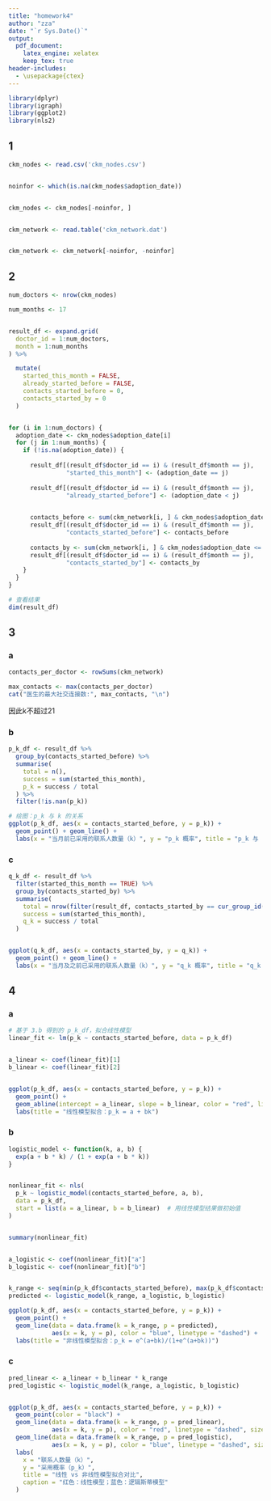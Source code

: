 ```yaml
---
title: "homework4"
author: "zza"
date: "`r Sys.Date()`"
output:
  pdf_document:
    latex_engine: xelatex  
    keep_tex: true         
header-includes:
  - \usepackage{ctex}      
---
```


```r
library(dplyr)   
library(igraph)   
library(ggplot2)  
library(nls2)      
```

## 1

```r

ckm_nodes <- read.csv('ckm_nodes.csv')  


noinfor <- which(is.na(ckm_nodes$adoption_date))  


ckm_nodes <- ckm_nodes[-noinfor, ]  


ckm_network <- read.table('ckm_network.dat')  


ckm_network <- ckm_network[-noinfor, -noinfor]  
```

## 2
```r

num_doctors <- nrow(ckm_nodes)  

num_months <- 17  


result_df <- expand.grid(
  doctor_id = 1:num_doctors, 
  month = 1:num_months        
) %>% 

  mutate(
    started_this_month = FALSE,        
    already_started_before = FALSE,    
    contacts_started_before = 0,       
    contacts_started_by = 0            
  )


for (i in 1:num_doctors) {
  adoption_date <- ckm_nodes$adoption_date[i]  
  for (j in 1:num_months) {
    if (!is.na(adoption_date)) {  
      
      result_df[(result_df$doctor_id == i) & (result_df$month == j), 
                "started_this_month"] <- (adoption_date == j)  
      
      result_df[(result_df$doctor_id == i) & (result_df$month == j), 
                "already_started_before"] <- (adoption_date < j)  
      

      contacts_before <- sum(ckm_network[i, ] & ckm_nodes$adoption_date <= j - 1)  
      result_df[(result_df$doctor_id == i) & (result_df$month == j), 
                "contacts_started_before"] <- contacts_before
      
      contacts_by <- sum(ckm_network[i, ] & ckm_nodes$adoption_date <= j)  
      result_df[(result_df$doctor_id == i) & (result_df$month == j),
                "contacts_started_by"] <- contacts_by
    }
  }
}

# 查看结果
dim(result_df)   
```

## 3

### a
```r

contacts_per_doctor <- rowSums(ckm_network)

max_contacts <- max(contacts_per_doctor)
cat("医生的最大社交连接数:", max_contacts, "\n")

```
 
 因此k不超过21
 
### b
```r
p_k_df <- result_df %>% 
  group_by(contacts_started_before) %>%  
  summarise(
    total = n(),  
    success = sum(started_this_month),  
    p_k = success / total  
  ) %>% 
  filter(!is.nan(p_k))  

# 绘图：p_k 与 k 的关系
ggplot(p_k_df, aes(x = contacts_started_before, y = p_k)) + 
  geom_point() + geom_line() + 
  labs(x = "当月前已采用的联系人数量（k）", y = "p_k 概率", title = "p_k 与 k 的关系")

```

### c
```r

q_k_df <- result_df %>% 
  filter(started_this_month == TRUE) %>% 
  group_by(contacts_started_by) %>% 
  summarise(
    total = nrow(filter(result_df, contacts_started_by == cur_group_id())),
    success = sum(started_this_month),
    q_k = success / total
  )


ggplot(q_k_df, aes(x = contacts_started_by, y = q_k)) + 
  geom_point() + geom_line() + 
  labs(x = "当月及之前已采用的联系人数量（k）", y = "q_k 概率", title = "q_k 与 k 的关系")
```


## 4

### a

```r
# 基于 3.b 得到的 p_k_df，拟合线性模型
linear_fit <- lm(p_k ~ contacts_started_before, data = p_k_df)


a_linear <- coef(linear_fit)[1] 
b_linear <- coef(linear_fit)[2]  


ggplot(p_k_df, aes(x = contacts_started_before, y = p_k)) + 
  geom_point() + 
  geom_abline(intercept = a_linear, slope = b_linear, color = "red", linetype = "dashed") + 
  labs(title = "线性模型拟合：p_k = a + bk")
```

### b

```r


logistic_model <- function(k, a, b) {
  exp(a + b * k) / (1 + exp(a + b * k))
}


nonlinear_fit <- nls(
  p_k ~ logistic_model(contacts_started_before, a, b), 
  data = p_k_df, 
  start = list(a = a_linear, b = b_linear)  # 用线性模型结果做初始值
)


summary(nonlinear_fit)


a_logistic <- coef(nonlinear_fit)["a"]
b_logistic <- coef(nonlinear_fit)["b"]


k_range <- seq(min(p_k_df$contacts_started_before), max(p_k_df$contacts_started_before), by = 1)
predicted <- logistic_model(k_range, a_logistic, b_logistic)

ggplot(p_k_df, aes(x = contacts_started_before, y = p_k)) + 
  geom_point() + 
  geom_line(data = data.frame(k = k_range, p = predicted), 
            aes(x = k, y = p), color = "blue", linetype = "dashed") + 
  labs(title = "非线性模型拟合：p_k = e^(a+bk)/(1+e^(a+bk))")
```

### c

```r

pred_linear <- a_linear + b_linear * k_range
pred_logistic <- logistic_model(k_range, a_logistic, b_logistic)


ggplot(p_k_df, aes(x = contacts_started_before, y = p_k)) + 
  geom_point(color = "black") + 
  geom_line(data = data.frame(k = k_range, p = pred_linear), 
            aes(x = k, y = p), color = "red", linetype = "dashed", size = 1) + 
  geom_line(data = data.frame(k = k_range, p = pred_logistic), 
            aes(x = k, y = p), color = "blue", linetype = "dashed", size = 1) + 
  labs(
    x = "联系人数量（k）", 
    y = "采用概率（p_k）", 
    title = "线性 vs 非线性模型拟合对比",
    caption = "红色：线性模型；蓝色：逻辑斯蒂模型"
  )
```